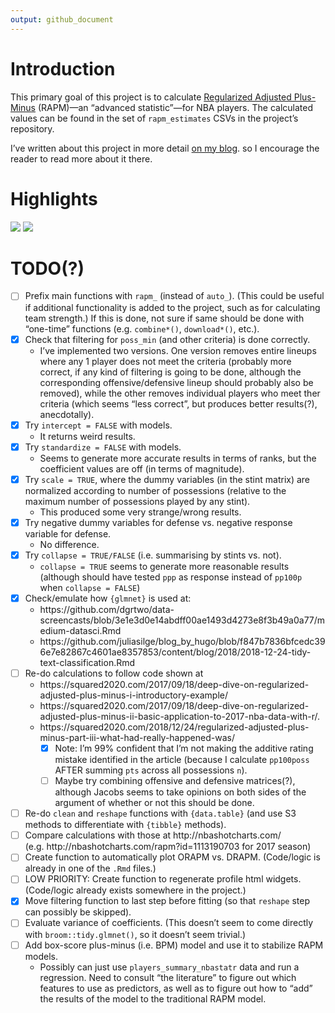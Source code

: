 ```yaml
---
output: github_document
---
```


<!-- README.md is generated from README.Rmd. Please edit that file -->

# Introduction

This primary goal of this project is to calculate 
[Regularized Adjusted Plus-Minus](https://www.nbastuffer.com/analytics101/regularized-adjusted-plus-minus-rapm/) 
(RAPM)---an "advanced statistic"---for NBA players. 
The calculated values can be found in the set of `rapm_estimates` 
CSVs in the project's repository.

I've written about this project in more detail [on my blog](https://tonyelhabr.rbind.io).
so I encourage the reader to read more about it there.

# Highlights

![](figs/viz_proj_funcs.png)
![](figs/viz_rapm_coefs.png)

# TODO(?)

+ [ ] Prefix main functions with `rapm_` (instead of `auto_`).
(This could be useful if additional functionality is added to the project,
such as for calculating team strength.) If this is done, not sure if same
should be done with "one-time" functions (e.g. `combine*()`, `download*()`, etc.).
+ [x] Check that filtering for `poss_min` (and other criteria) is done correctly.
    + I've implemented two versions. One version removes entire lineups
    where any 1 player does not meet the criteria (probably more correct, if
    any kind of filtering is going to be done, although the corresponding
    offensive/defensive lineup should probably also be removed),
    while the other removes individual players who meet ther criteria
    (which seems "less correct", but produces better results(?), anecdotally).
+ [x] Try `intercept = FALSE` with models. 
    + It returns weird results.
+ [x] Try `standardize = FALSE` with models.
    + Seems to generate more accurate results in terms of ranks, but the coefficient
    values are off (in terms of magnitude).
+ [x] Try `scale = TRUE`, where the dummy variables (in the stint matrix) are
normalized according to number of possessions (relative to the maximum number of
possessions played by any stint).
    + This produced some very strange/wrong results.
+ [x] Try negative dummy variables for defense vs. negative response variable for defense. 
    + No difference.
+ [x] Try `collapse = TRUE/FALSE` (i.e. summarising by stints vs. not).
    + `collapse = TRUE` seems to generate more reasonable results (although 
    should have tested `ppp` as response instead of `pp100p` when `collapse = FALSE`)

+ [x] Check/emulate how `{glmnet}` is used at:
    + https://github.com/dgrtwo/data-screencasts/blob/3e1e3d0e14abdff00ae1493d4273e8f3b49a0a77/medium-datasci.Rmd
    + https://github.com/juliasilge/blog_by_hugo/blob/f847b7836bfcedc396e7e82867c4601ae8357853/content/blog/2018/2018-12-24-tidy-text-classification.Rmd
+ [ ] Re-do calculations to follow code shown at
    + https://squared2020.com/2017/09/18/deep-dive-on-regularized-adjusted-plus-minus-i-introductory-example/
    + https://squared2020.com/2017/09/18/deep-dive-on-regularized-adjusted-plus-minus-ii-basic-application-to-2017-nba-data-with-r/.
    + https://squared2020.com/2018/12/24/regularized-adjusted-plus-minus-part-iii-what-had-really-happened-was/
        + [x] Note: I'm 99% confident that I'm not making the additive rating mistake identified in the article
        (because I calculate `pp100poss` AFTER summing `pts` across all possessions `n`).
        + [ ] Maybe try combining offensive and defensive matrices(?), although Jacobs seems to take opinions on both sides
        of the argument of whether or not this should be done.
+ [ ] Re-do `clean` and `reshape` functions with `{data.table}` (and use S3 methods to differentiate with `{tibble}` methods).
+ [ ] Compare calculations with those at http://nbashotcharts.com/ (e.g. http://nbashotcharts.com/rapm?id=1113190703 for 2017 season)
+ [ ] Create function to automatically plot ORAPM vs. DRAPM. (Code/logic is already in
one of the `.Rmd` files.)
+ [ ] LOW PRIORITY: Create function to regenerate profile html widgets.
(Code/logic already exists somewhere in the project.)
+ [x] Move filtering function to last step before fitting (so that `reshape` step
can possibly be skipped).
+ [ ] Evaluate variance of coefficients. (This doesn't seem to come directly
with `broom::tidy.glmnet()`, so it doesn't seem trivial.)
+ [ ] Add box-score plus-minus (i.e. BPM) model and use it to stabilize RAPM models.
    + Possibly can just use `players_summary_nbastatr` data and run a regression.
    Need to consult "the literature" to figure out which features to use as predictors,
    as well as to figure out how to "add" the results of the model to the traditional
    RAPM model.

